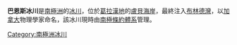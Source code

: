 {{Coord|67|32|S|66|25|W|source:GNIS|display=title}}

'''巴恩斯冰川'''是[[南極洲|南極洲]]的[[冰川|冰川]]，位於[[葛拉漢地|葛拉漢地]]的[[盧貝海岸|盧貝海岸]]，最終注入[[布林德灣|布林德灣]]，以[[加拿大|加拿大]]物理學家命名，該冰川現時由[[南極條約體系|南極條約體系]]管理。

{{DEFAULTSORT:Barnes Glacier}}
[[Category:南極洲冰川|Category:南極洲冰川]]


{{LoubetCoast-geo-stub}}